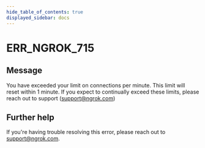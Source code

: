 ```yaml
---
hide_table_of_contents: true
displayed_sidebar: docs
---
```



# ERR_NGROK_715

## Message

You have exceeded your limit on connections per minute. This limit will reset within 1 minute. If you expect to continually exceed these limits, please reach out to support (support@ngrok.com)

<ErrorDetails error="err_ngrok_715" />

## Further help

If you're having trouble resolving this error, please reach out to [support@ngrok.com](mailto:support@ngrok.com?subject=Help%20with%20ERR_NGROK_715).
